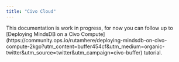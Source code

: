 ```yaml
---
title: "Civo Cloud"
---
```


<Warning>
  This documentation is work in progress, for now you can follow up to
  [Deploying MindsDB on a Civo
  Compute](https://community.ops.io/rutamhere/deploying-mindsdb-on-civo-compute-2kgo?utm_content=buffer454cf&utm_medium=organic-twitter&utm_source=twitter&utm_campaign=civo-buffer)
  tutorial.
</Warning>
